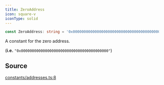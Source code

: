 ```yaml
---
title: ZeroAddress
icon: square-v
iconType: solid
---
```


```ts
const ZeroAddress: string = '0x0000000000000000000000000000000000000000';
```

A constant for the zero address.

(**i.e.** `"0x0000000000000000000000000000000000000000"`)

## Source

[constants/addresses.ts:8](https://github.com/dominant-strategies/quais.js/blob/14d22c5ff060a85491cc4ef5cdd1465880791511/src/constants/addresses.ts#L8)
